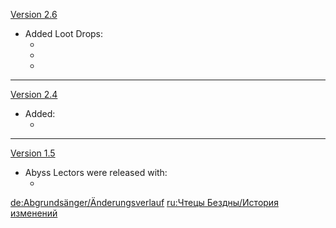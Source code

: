 {{Change History/Header}}
[[Version 2.6]]
* Added Loot Drops:
** {{Item|Gloomy Statuette|30}}
** {{Item|Dark Statuette|30}}
** {{Item|Deathly Statuette|30}}
----
[[Version 2.4]]
* Added:
** {{Enemy|Abyss Lector: Fathomless Flames}}
----
[[Version 1.5]]
* Abyss Lectors were released with:
** {{Enemy|Abyss Lector: Violet Lightning}}
<noinclude>


[[de:Abgrundsänger/Änderungsverlauf]]
[[ru:Чтецы Бездны/История изменений]]
</noinclude>